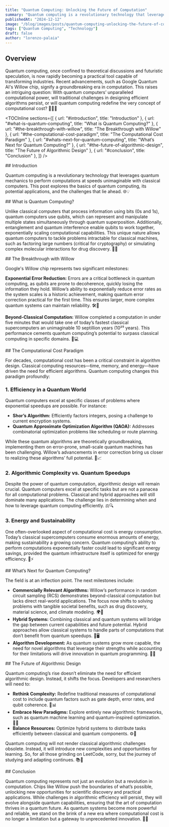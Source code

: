 ```yaml
---
title: "Quantum Computing: Unlocking the Future of Computation"
summary: "Quantum computing is a revolutionary technology that leverages quantum mechanics to perform computations at speeds unimaginable with classical computers. This post explores the basics of quantum computing, its potential applications, and the challenges that lie ahead."
publishedAt: "2024-12-12"
image: "/blog/images/posts/quantum-computing-unlocking-the-future-of-computation/quantum-computing.webp"
tags: ["Quantum Computing", "Technology"]
draft: false
author: "lorenzo-palaia"
---
```


## Overview

Quantum computing, once confined to theoretical discussions and futuristic speculation, is now rapidly becoming a practical tool capable of transforming industries. Recent advancements, such as Google Quantum AI's Willow chip, signify a groundbreaking era in computation. This raises an intriguing question: With quantum computers’ unparalleled computational power, will traditional challenges in designing efficient algorithms persist, or will quantum computing redefine the very concept of computational cost? 🧑‍💻🔮

<TOCInline
  sections={[
    { url: "#introduction", title: "Introduction" },
    { url: "#what-is-quantum-computing", title: "What is Quantum Computing?" },
    { url: "#the-breakthrough-with-willow", title: "The Breakthrough with Willow" },
    { url: "#the-computational-cost-paradigm", title: "The Computational Cost Paradigm" },
    { url: "#whats-next-for-quantum-computing", title: "What’s Next for Quantum Computing?" },
    { url: "#the-future-of-algorithmic-design", title: "The Future of Algorithmic Design" },
    { url: "#conclusion", title: "Conclusion" },
  ]}
/>

<section id="introduction">
## Introduction

Quantum computing is a revolutionary technology that leverages quantum mechanics to perform computations at speeds unimaginable with classical computers. This post explores the basics of quantum computing, its potential applications, and the challenges that lie ahead. 🌐💡

</section>

<section id="what-is-quantum-computing">
## What is Quantum Computing?

Unlike classical computers that process information using bits (0s and 1s), quantum computers use qubits, which can represent and manipulate multiple states simultaneously through quantum superposition. Additionally, entanglement and quantum interference enable qubits to work together, exponentially scaling computational capabilities. This unique nature allows quantum computers to tackle problems intractable for classical machines, such as factoring large numbers (critical for cryptography) or simulating complex molecular interactions for drug discovery. 🧬🔐

</section>

<section id="the-breakthrough-with-willow">
## The Breakthrough with Willow

Google's Willow chip represents two significant milestones:

**Exponential Error Reduction:** Errors are a critical bottleneck in quantum computing, as qubits are prone to decoherence, quickly losing the information they hold. Willow’s ability to exponentially reduce error rates as the system scales is a historic achievement, making quantum error correction practical for the first time. This ensures larger, more complex quantum systems can maintain reliability. 🛠️🔧

**Beyond-Classical Computation:** Willow completed a computation in under five minutes that would take one of today’s fastest classical supercomputers an unimaginable 10 septillion years (10²⁵ years). This performance cements quantum computing’s potential to surpass classical computing in specific domains. 🚀💻

</section>

<section id="the-computational-cost-paradigm">
## The Computational Cost Paradigm

For decades, computational cost has been a critical constraint in algorithm design. Classical computing resources—time, memory, and energy—have driven the need for efficient algorithms. Quantum computing changes this paradigm profoundly:

### 1. Efficiency in a Quantum World

Quantum computers excel at specific classes of problems where exponential speedups are possible. For instance:

- **Shor’s Algorithm:** Efficiently factors integers, posing a challenge to current encryption systems.
- **Quantum Approximate Optimization Algorithm (QAOA):** Addresses combinatorial optimization problems like scheduling or route planning.

While these quantum algorithms are theoretically groundbreaking, implementing them on error-prone, small-scale quantum machines has been challenging. Willow’s advancements in error correction bring us closer to realizing these algorithms’ full potential. 🔑📈

### 2. Algorithmic Complexity vs. Quantum Speedups

Despite the power of quantum computation, algorithmic design will remain crucial. Quantum computers excel at specific tasks but are not a panacea for all computational problems. Classical and hybrid approaches will still dominate many applications. The challenge lies in determining when and how to leverage quantum computing efficiently. ⚖️🔍

### 3. Energy and Sustainability

One often-overlooked aspect of computational cost is energy consumption. Today’s classical supercomputers consume enormous amounts of energy, making sustainability a growing concern. Quantum computing’s ability to perform computations exponentially faster could lead to significant energy savings, provided the quantum infrastructure itself is optimized for energy efficiency. 🌱⚡

</section>

<section id="whats-next-for-quantum-computing">
## What’s Next for Quantum Computing?

The field is at an inflection point. The next milestones include:

- **Commercially Relevant Algorithms:** Willow’s performance in random circuit sampling (RCS) demonstrates beyond-classical computation but lacks direct real-world applications. The focus now shifts to solving problems with tangible societal benefits, such as drug discovery, material science, and climate modeling. 🌍🔬
- **Hybrid Systems:** Combining classical and quantum systems will bridge the gap between current capabilities and future potential. Hybrid approaches allow classical systems to handle parts of computations that don’t benefit from quantum speedups. 🔗🖥️
- **Algorithm Development:** As quantum systems grow more capable, the need for novel algorithms that leverage their strengths while accounting for their limitations will drive innovation in quantum programming. 🧠💡

</section>

<section id="the-future-of-algorithmic-design">
## The Future of Algorithmic Design

Quantum computing’s rise doesn’t eliminate the need for efficient algorithmic design. Instead, it shifts the focus. Developers and researchers will need to:

- **Rethink Complexity:** Redefine traditional measures of computational cost to include quantum factors such as gate depth, error rates, and qubit coherence. 🔄📊
- **Embrace New Paradigms:** Explore entirely new algorithmic frameworks, such as quantum machine learning and quantum-inspired optimization. 🧩🧠
- **Balance Resources:** Optimize hybrid systems to distribute tasks efficiently between classical and quantum components. ⚙️🔄

Quantum computing will not render classical algorithmic challenges obsolete. Instead, it will introduce new complexities and opportunities for learning. So, for all those grinding on LeetCode, sorry, but the journey of studying and adapting continues. 📚💪

</section>

<section id="conclusion">
## Conclusion

Quantum computing represents not just an evolution but a revolution in computation. Chips like Willow push the boundaries of what’s possible, unlocking new opportunities for scientific discovery and practical applications. While challenges in algorithmic efficiency will persist, they will evolve alongside quantum capabilities, ensuring that the art of computation thrives in a quantum future. As quantum systems become more powerful and reliable, we stand on the brink of a new era where computational cost is no longer a limitation but a gateway to unprecedented innovation. 🚀🔮

</section>